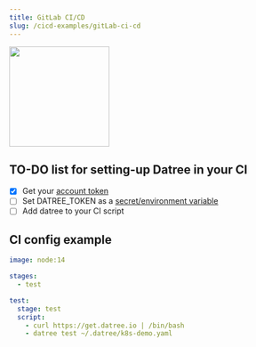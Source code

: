 ```yaml
---
title: GitLab CI/CD
slug: /cicd-examples/gitLab-ci-cd
---
```


<img src='/img/cicd/3.png' alt='' width='180px' />

## TO-DO list for setting-up Datree in your CI

- [x] Get your [account token](/dashboard/account-token)
- [ ] Set DATREE_TOKEN as a [secret/environment variable](https://docs.gitlab.com/ee/ci/variables/#project-cicd-variables)
- [ ] Add datree to your CI script&#x20;

## CI config example

```yaml
image: node:14

stages:
  - test

test:
  stage: test
  script:
    - curl https://get.datree.io | /bin/bash
    - datree test ~/.datree/k8s-demo.yaml
```
